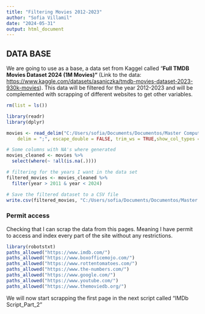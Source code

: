 ```yaml
---
title: "Filtering Movies 2012-2023"
author: "Sofia Villamil"
date: "2024-05-31"
output: html_document
---
```


## DATA BASE

We are going to use as a base, a data set from Kaggel called "**Full TMDB Movies Dataset 2024 (1M Movies)"** (Link to the data: <https://www.kaggle.com/datasets/asaniczka/tmdb-movies-dataset-2023-930k-movies>). This data will be filtered for the year 2012-2023 and will be complemented with scrapping of different websites to get other variables.

```r
rm(list = ls())
```

```r
library(readr)
library(dplyr)

movies <- read_delim("C:/Users/sofia/Documents/Documentos/Master Computational Social Sciences/TFM/Master Thesis/Scrapping Part 1/TMDB_movie_dataset_v11_1mill.csv", 
    delim = ";", escape_double = FALSE, trim_ws = TRUE,show_col_types = FALSE)

# Some columns with NA's where generated
movies_cleaned <- movies %>%
  select(where(~ !all(is.na(.))))

# filtering for the years I want in the data set
filtered_movies <- movies_cleaned %>%
  filter(year > 2011 & year < 2024)

# Save the filtered dataset to a CSV file
write.csv(filtered_movies, "C:/Users/sofia/Documents/Documentos/Master Computational Social Sciences/TFM/Master Thesis/Scrapping Part 1/TMDB_movie_dataset_v11_1mill_filter.csv", row.names = FALSE)

```

### Permit access

Checking that I can scrap the data from this pages. Meaning I have permit to access and index every part of the site without any restrictions.

```r
library(robotstxt)
paths_allowed("https://www.imdb.com/")
paths_allowed("https://www.boxofficemojo.com/")
paths_allowed("https://www.rottentomatoes.com/")
paths_allowed("https://www.the-numbers.com/")
paths_allowed("https://www.google.com/")
paths_allowed("https://www.youtube.com/")
paths_allowed("https://www.themoviedb.org/")
```

We will now start scrapping the first page in the next script called "IMDb Script_Part_2"
